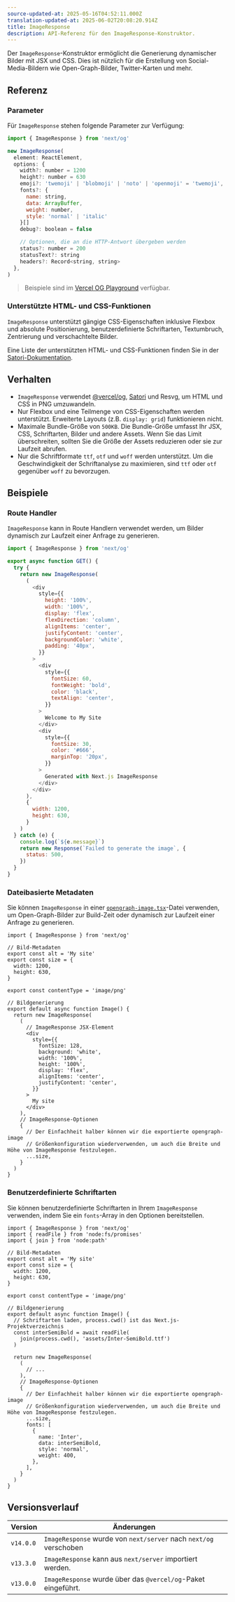 ```yaml
---
source-updated-at: 2025-05-16T04:52:11.000Z
translation-updated-at: 2025-06-02T20:08:20.914Z
title: ImageResponse
description: API-Referenz für den ImageResponse-Konstruktor.
---
```


Der `ImageResponse`-Konstruktor ermöglicht die Generierung dynamischer Bilder mit JSX und CSS. Dies ist nützlich für die Erstellung von Social-Media-Bildern wie Open-Graph-Bilder, Twitter-Karten und mehr.

## Referenz

### Parameter

Für `ImageResponse` stehen folgende Parameter zur Verfügung:

```jsx
import { ImageResponse } from 'next/og'

new ImageResponse(
  element: ReactElement,
  options: {
    width?: number = 1200
    height?: number = 630
    emoji?: 'twemoji' | 'blobmoji' | 'noto' | 'openmoji' = 'twemoji',
    fonts?: {
      name: string,
      data: ArrayBuffer,
      weight: number,
      style: 'normal' | 'italic'
    }[]
    debug?: boolean = false

    // Optionen, die an die HTTP-Antwort übergeben werden
    status?: number = 200
    statusText?: string
    headers?: Record<string, string>
  },
)
```

> Beispiele sind im [Vercel OG Playground](https://og-playground.vercel.app/) verfügbar.

### Unterstützte HTML- und CSS-Funktionen

`ImageResponse` unterstützt gängige CSS-Eigenschaften inklusive Flexbox und absolute Positionierung, benutzerdefinierte Schriftarten, Textumbruch, Zentrierung und verschachtelte Bilder.

Eine Liste der unterstützten HTML- und CSS-Funktionen finden Sie in der [Satori-Dokumentation](https://github.com/vercel/satori#css).

## Verhalten

- `ImageResponse` verwendet [@vercel/og](https://vercel.com/docs/concepts/functions/edge-functions/og-image-generation), [Satori](https://github.com/vercel/satori) und Resvg, um HTML und CSS in PNG umzuwandeln.
- Nur Flexbox und eine Teilmenge von CSS-Eigenschaften werden unterstützt. Erweiterte Layouts (z.B. `display: grid`) funktionieren nicht.
- Maximale Bundle-Größe von `500KB`. Die Bundle-Größe umfasst Ihr JSX, CSS, Schriftarten, Bilder und andere Assets. Wenn Sie das Limit überschreiten, sollten Sie die Größe der Assets reduzieren oder sie zur Laufzeit abrufen.
- Nur die Schriftformate `ttf`, `otf` und `woff` werden unterstützt. Um die Geschwindigkeit der Schriftanalyse zu maximieren, sind `ttf` oder `otf` gegenüber `woff` zu bevorzugen.

## Beispiele

### Route Handler

`ImageResponse` kann in Route Handlern verwendet werden, um Bilder dynamisch zur Laufzeit einer Anfrage zu generieren.

```js filename="app/api/route.js"
import { ImageResponse } from 'next/og'

export async function GET() {
  try {
    return new ImageResponse(
      (
        <div
          style={{
            height: '100%',
            width: '100%',
            display: 'flex',
            flexDirection: 'column',
            alignItems: 'center',
            justifyContent: 'center',
            backgroundColor: 'white',
            padding: '40px',
          }}
        >
          <div
            style={{
              fontSize: 60,
              fontWeight: 'bold',
              color: 'black',
              textAlign: 'center',
            }}
          >
            Welcome to My Site
          </div>
          <div
            style={{
              fontSize: 30,
              color: '#666',
              marginTop: '20px',
            }}
          >
            Generated with Next.js ImageResponse
          </div>
        </div>
      ),
      {
        width: 1200,
        height: 630,
      }
    )
  } catch (e) {
    console.log(`${e.message}`)
    return new Response(`Failed to generate the image`, {
      status: 500,
    })
  }
}
```

### Dateibasierte Metadaten

Sie können `ImageResponse` in einer [`opengraph-image.tsx`](/docs/app/api-reference/file-conventions/metadata/opengraph-image)-Datei verwenden, um Open-Graph-Bilder zur Build-Zeit oder dynamisch zur Laufzeit einer Anfrage zu generieren.

```tsx filename="app/opengraph-image.tsx"
import { ImageResponse } from 'next/og'

// Bild-Metadaten
export const alt = 'My site'
export const size = {
  width: 1200,
  height: 630,
}

export const contentType = 'image/png'

// Bildgenerierung
export default async function Image() {
  return new ImageResponse(
    (
      // ImageResponse JSX-Element
      <div
        style={{
          fontSize: 128,
          background: 'white',
          width: '100%',
          height: '100%',
          display: 'flex',
          alignItems: 'center',
          justifyContent: 'center',
        }}
      >
        My site
      </div>
    ),
    // ImageResponse-Optionen
    {
      // Der Einfachheit halber können wir die exportierte opengraph-image
      // Größenkonfiguration wiederverwenden, um auch die Breite und Höhe von ImageResponse festzulegen.
      ...size,
    }
  )
}
```

### Benutzerdefinierte Schriftarten

Sie können benutzerdefinierte Schriftarten in Ihrem `ImageResponse` verwenden, indem Sie ein `fonts`-Array in den Optionen bereitstellen.

```tsx filename="app/opengraph-image.tsx"
import { ImageResponse } from 'next/og'
import { readFile } from 'node:fs/promises'
import { join } from 'node:path'

// Bild-Metadaten
export const alt = 'My site'
export const size = {
  width: 1200,
  height: 630,
}

export const contentType = 'image/png'

// Bildgenerierung
export default async function Image() {
  // Schriftarten laden, process.cwd() ist das Next.js-Projektverzeichnis
  const interSemiBold = await readFile(
    join(process.cwd(), 'assets/Inter-SemiBold.ttf')
  )

  return new ImageResponse(
    (
      // ...
    ),
    // ImageResponse-Optionen
    {
      // Der Einfachheit halber können wir die exportierte opengraph-image
      // Größenkonfiguration wiederverwenden, um auch die Breite und Höhe von ImageResponse festzulegen.
      ...size,
      fonts: [
        {
          name: 'Inter',
          data: interSemiBold,
          style: 'normal',
          weight: 400,
        },
      ],
    }
  )
}
```

## Versionsverlauf

| Version   | Änderungen                                               |
| --------- | -------------------------------------------------------- |
| `v14.0.0` | `ImageResponse` wurde von `next/server` nach `next/og` verschoben |
| `v13.3.0` | `ImageResponse` kann aus `next/server` importiert werden. |
| `v13.0.0` | `ImageResponse` wurde über das `@vercel/og`-Paket eingeführt. |